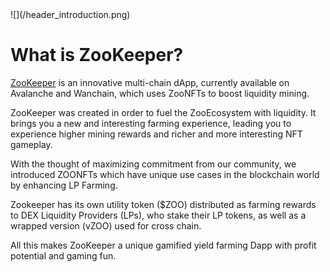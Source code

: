 
<div style={{marginBottom:20}}>
![](/header_introduction.png)
</div>

# What is ZooKeeper?

[ZooKeeper](https://www.zookeeper.finance/) is an innovative multi-chain dApp, currently available on Avalanche and Wanchain, which uses ZooNFTs to boost liquidity mining.

ZooKeeper was created in order to fuel the ZooEcosystem with liquidity. It brings you a new and interesting farming experience, leading you to experience higher mining rewards and richer and more interesting NFT gameplay.

With the thought of maximizing commitment from our community, we introduced ZOONFTs which have unique use cases in the blockchain world by enhancing LP Farming.

Zookeeper has its own utility token ($ZOO) distributed as farming rewards to DEX Liquidity Providers (LPs), who stake their LP tokens, as well as a wrapped version (vZOO) used for cross chain.

All this makes ZooKeeper a unique gamified yield farming Dapp with profit potential and gaming fun.


